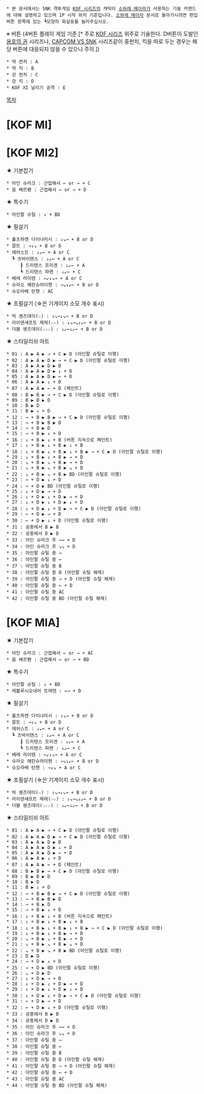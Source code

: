  * 본 문서에서는 SNK 격투게임 [[KOF 시리즈]]의 캐릭터 [[소와레 메이라]]가 사용하는 기술 커맨드에 대해 설명하고 있으며 1P 시작 위치 기준입니다. [[소와레 메이라]] 문서로 돌아가시려면 편집버튼 왼쪽에 있는 ┗모양의 화살표를 눌러주십시오.

※ 버튼 (4버튼 플레이 게임 기준.[* 주로 [[KOF 시리즈]] 위주로 기술한다. D버튼이 도발인 [[용호의 권]] 시리즈나, [[CAPCOM VS SNK]] 시리즈같이 중펀치, 킥을 따로 두는 경우는 해당 버튼에 대응되지 않을 수 있으니 주의.])
 * 약 펀치 : A
 * 약 킥 : B
 * 강 펀치 : C
 * 강 킥 : D
 * KOF XI 날리기 공격 : E

[[목차]]
= [KOF MI] =

= [KOF MI2] =

★ 기본잡기
 * 아인 슈라크 : 근접해서 ← or → + C
 * 움 베르펜 : 근접해서 ← or → + D

★ 특수기
 * 아인팔 슈틸 : ↓ + BD

★ 필살기
 * 홀츠하켄 다이나미시 : ↓↘→ + B or D
 * 잘트 : →↓↘ + B or D
 * 에어스트 : ↓↙← + A or C
   ┗ 츠바이텐스 : ↓↙← + A or C
      ┠ 드리텐스 프리겐 : ↓↙← + A
      ┗ 드리텐스 파렌 : ↓↙← + C
 * 베레 라이텐 : ←↙↓↘→ + A or C
 * 슈라오 헤란슈라이헨 : →↘↓↙← + B or D
 * 슈오라베 탄첸 : AC

★ 초필살기 (☆은 기게이지 소모 개수 표시)
 * 빅 웬즈데이(☆) : ↓↘→↓↘→ + B or D
 * 라이덴섀프트 제레(☆☆) : ↓↘→↘↓↙← + B or D
 * 더블 웬즈데이(☆☆☆) : ↓↙←↓↙← + B or D

★ 스타일리쉬 아트
 * 01 : A ▶ A ▶ → + C ▶ D (아인팔 슈틸로 이행)
 * 02 : A ▶ A ▶ D ▶ → + C ▶ D (아인팔 슈틸로 이행)
 * 03 : A ▶ A ▶ D ▶ D
 * 04 : A ▶ A ▶ D ▶ ↓ + D
 * 05 : A ▶ A ▶ D ▶ ← + D
 * 06 : A ▶ A ▶ ↓ + D
 * 07 : A ▶ A ▶ ← + D (페인트)
 * 08 : B ▶ B ▶ → + C ▶ D (아인팔 슈틸로 이행)
 * 09 : B ▶ B ▶ D 
 * 10 : B ▶ D
 * 11 : B ▶ ↓ + D
 * 12 : → + B ▶ B ▶ → + C ▶ D (아인팔 슈틸로 이행)
 * 13 : → + B ▶ B ▶ D
 * 14 : → + B ▶ D
 * 15 : → + B ▶ ↓ + D
 * 16 : ↓ + B ▶ ↓ + B (버튼 지속으로 페인트)
 * 17 : ↓ + B ▶ ↓ + B ▶ ↓ + B
 * 18 : ↓ + B ▶ ↓ + B ▶ ↓ + B ▶ → + C ▶ D (아인팔 슈틸로 이행)
 * 19 : ↓ + B ▶ ↓ + B ▶ → + D
 * 20 : ↘ + B ▶ ↘ + B ▶ → + D
 * 21 : ↘ + B ▶ ↘ + B ▶ ↘ + D
 * 22 : ↘ + B ▶ ↘ + B ▶ BD (아인팔 슈틸로 이행)
 * 23 : → + D ▶ ↓ + D
 * 24 : → + D ▶ BD (아인팔 슈틸로 이행)
 * 25 : ↓ + D ▶ → + D
 * 26 : ↓ + D ▶ ↓ + D ▶ → + D
 * 27 : ↓ + D ▶ ↓ + D ▶ ↓ + D
 * 28 : ↓ + D ▶ ↓ + D ▶ → + C ▶ D (아인팔 슈틸로 이행)
 * 29 : ← + D ▶ → + D
 * 30 : ← + D ▶ ↓ + D (아인팔 슈틸로 이행)
 * 31 : 공중에서 B ▶ B
 * 32 : 공중에서 D ▶ D
 * 33 : 아인 슈라크 후 →→ + D
 * 34 : 아인 슈라크 후 ↘↘ + D
 * 35 : 아인팔 슈틸 중 →
 * 36 : 아인팔 슈틸 중 ←
 * 37 : 아인팔 슈틸 중 B
 * 38 : 아인팔 슈틸 중 D (아인팔 슈틸 해제)
 * 39 : 아인팔 슈틸 중 → + D (아인팔 슈틸 해제)
 * 40 : 아인팔 슈틸 중 ← + D
 * 41 : 아인팔 슈틸 중 AC
 * 42 : 아인팔 슈틸 중 BD (아인팔 슈틸 해제)

= [KOF MIA] =

★ 기본잡기
 * 아인 슈라크 : 근접해서 ← or → + AC
 * 움 베르펜 : 근접해서 ← or → + BD

★ 특수기
 * 아인팔 슈틸 : ↓ + BD
 * 레볼루시오네어 트레텐 : ←→ + D

★ 필살기
 * 홀츠하켄 다이나미시 : ↓↘→ + B or D
 * 잘트 : →↓↘ + B or D
 * 에어스트 : ↓↙← + A or C
   ┗ 츠바이텐스 : ↓↙← + A or C
      ┠ 드리텐스 프리겐 : ↓↙← + A
      ┗ 드리텐스 파렌 : ↓↙← + C
 * 베레 라이텐 : ←↙↓↘→ + A or C
 * 슈라오 헤란슈라이헨 : →↘↓↙← + B or D
 * 슈오라베 탄첸 : →↓↘ + A or C

★ 초필살기 (☆은 기게이지 소모 개수 표시)
 * 빅 웬즈데이(☆) : ↓↘→↓↘→ + B or D
 * 라이덴섀프트 제레(☆☆) : ↓↘→↘↓↙← + B or D
 * 더블 웬즈데이(☆☆☆) : ↓↙←↓↙← + B or D

★ 스타일리쉬 아트
 * 01 : A ▶ A ▶ → + C ▶ D (아인팔 슈틸로 이행)
 * 02 : A ▶ A ▶ D ▶ → + C ▶ D (아인팔 슈틸로 이행)
 * 03 : A ▶ A ▶ D ▶ D
 * 04 : A ▶ A ▶ D ▶ ↓ + D
 * 05 : A ▶ A ▶ D ▶ ← + D
 * 06 : A ▶ A ▶ ↓ + D
 * 07 : A ▶ A ▶ ← + D (페인트)
 * 08 : B ▶ B ▶ → + C ▶ D (아인팔 슈틸로 이행)
 * 09 : B ▶ B ▶ D 
 * 10 : B ▶ D
 * 11 : B ▶ ↓ + D
 * 12 : → + B ▶ B ▶ → + C ▶ D (아인팔 슈틸로 이행)
 * 13 : → + B ▶ B ▶ D
 * 14 : → + B ▶ D
 * 15 : → + B ▶ ↓ + D
 * 16 : ↓ + B ▶ ↓ + B (버튼 지속으로 페인트)
 * 17 : ↓ + B ▶ ↓ + B ▶ ↓ + B
 * 18 : ↓ + B ▶ ↓ + B ▶ ↓ + B ▶ → + C ▶ D (아인팔 슈틸로 이행)
 * 19 : ↓ + B ▶ ↓ + B ▶ → + D
 * 20 : ↘ + B ▶ ↘ + B ▶ → + D
 * 21 : ↘ + B ▶ ↘ + B ▶ ↘ + D
 * 22 : ↘ + B ▶ ↘ + B ▶ BD (아인팔 슈틸로 이행)
 * 23 : D ▶ D
 * 24 : → + D ▶ ↓ + D
 * 25 : → + D ▶ BD (아인팔 슈틸로 이행)
 * 26 : ↘ + D ▶ D
 * 27 : ↓ + D ▶ → + D
 * 28 : ↓ + D ▶ ↓ + D ▶ → + D
 * 29 : ↓ + D ▶ ↓ + D ▶ ↓ + D
 * 30 : ↓ + D ▶ ↓ + D ▶ → + C ▶ D (아인팔 슈틸로 이행)
 * 31 : ← + D ▶ → + D
 * 32 : ← + D ▶ ↓ + D (아인팔 슈틸로 이행)
 * 33 : 공중에서 B ▶ B
 * 34 : 공중에서 D ▶ D
 * 35 : 아인 슈라크 후 →→ + D
 * 36 : 아인 슈라크 후 ↘↘ + D
 * 37 : 아인팔 슈틸 중 →
 * 38 : 아인팔 슈틸 중 ←
 * 39 : 아인팔 슈틸 중 B
 * 40 : 아인팔 슈틸 중 D (아인팔 슈틸 해제)
 * 41 : 아인팔 슈틸 중 → + D (아인팔 슈틸 해제)
 * 42 : 아인팔 슈틸 중 ← + D
 * 43 : 아인팔 슈틸 중 AC
 * 44 : 아인팔 슈틸 중 BD (아인팔 슈틸 해제)

